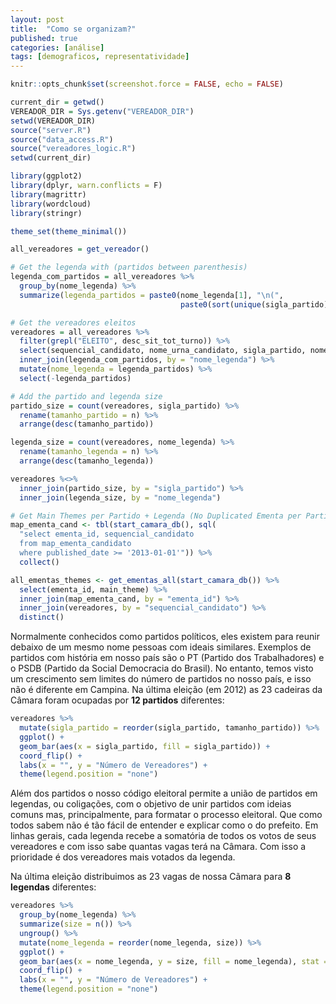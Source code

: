 ```yaml
---
layout: post
title:  "Como se organizam?"
published: true
categories: [análise]
tags: [demograficos, representatividade]
---
```


```r
knitr::opts_chunk$set(screenshot.force = FALSE, echo = FALSE)

current_dir = getwd()
VEREADOR_DIR = Sys.getenv("VEREADOR_DIR")
setwd(VEREADOR_DIR)
source("server.R")
source("data_access.R")
source("vereadores_logic.R")
setwd(current_dir) 

library(ggplot2)
library(dplyr, warn.conflicts = F)
library(magrittr)
library(wordcloud)
library(stringr)

theme_set(theme_minimal())

all_vereadores = get_vereador() 

# Get the legenda with (partidos between parenthesis)
legenda_com_partidos = all_vereadores %>% 
  group_by(nome_legenda) %>% 
  summarize(legenda_partidos = paste0(nome_legenda[1], "\n(", 
                                      paste0(sort(unique(sigla_partido)), collapse = ", "), ")"))

# Get the vereadores eleitos
vereadores = all_vereadores %>% 
  filter(grepl("ELEITO", desc_sit_tot_turno)) %>% 
  select(sequencial_candidato, nome_urna_candidato, sigla_partido, nome_legenda) %>% 
  inner_join(legenda_com_partidos, by = "nome_legenda") %>% 
  mutate(nome_legenda = legenda_partidos) %>% 
  select(-legenda_partidos)

# Add the partido and legenda size
partido_size = count(vereadores, sigla_partido) %>% 
  rename(tamanho_partido = n) %>% 
  arrange(desc(tamanho_partido))

legenda_size = count(vereadores, nome_legenda) %>% 
  rename(tamanho_legenda = n) %>% 
  arrange(desc(tamanho_legenda))

vereadores %<>%
  inner_join(partido_size, by = "sigla_partido") %>% 
  inner_join(legenda_size, by = "nome_legenda")

# Get Main Themes per Partido + Legenda (No Duplicated Ementa per Partido + Legenda)
map_ementa_cand <- tbl(start_camara_db(), sql(
  "select ementa_id, sequencial_candidato
  from map_ementa_candidato
  where published_date >= '2013-01-01'")) %>% 
  collect() 

all_ementas_themes <- get_ementas_all(start_camara_db()) %>% 
  select(ementa_id, main_theme) %>% 
  inner_join(map_ementa_cand, by = "ementa_id") %>% 
  inner_join(vereadores, by = "sequencial_candidato") %>% 
  distinct()

```

Normalmente conhecidos como partidos políticos, eles existem para reunir debaixo de um mesmo nome pessoas com ideais similares. Exemplos de partidos com história em nosso país são o PT (Partido dos Trabalhadores) e o PSDB (Partido da Social Democracia do Brasil). No entanto, temos visto um crescimento sem limites do número de partidos no nosso país, e isso não é diferente em Campina. Na última eleição (em 2012) as 23 cadeiras da Câmara foram ocupadas por **12 partidos** diferentes:

```r
vereadores %>% 
  mutate(sigla_partido = reorder(sigla_partido, tamanho_partido)) %>% 
  ggplot() +
  geom_bar(aes(x = sigla_partido, fill = sigla_partido)) + 
  coord_flip() +
  labs(x = "", y = "Número de Vereadores") +
  theme(legend.position = "none")
```

Além dos partidos o nosso código eleitoral permite a união de partidos em legendas, ou coligações, com o objetivo de unir partidos com ideias comuns mas, principalmente, para formatar o processo eleitoral. Que como todos sabem não é tão fácil de entender e explicar como o do prefeito. Em linhas gerais, cada legenda recebe a somatória de todos os votos de seus vereadores e com isso sabe quantas vagas terá na Câmara. Com isso a prioridade é dos vereadores mais votados da legenda.

Na última eleição distribuimos as 23 vagas de nossa Cãmara para **8 legendas** diferentes:

```r
vereadores %>% 
  group_by(nome_legenda) %>% 
  summarize(size = n()) %>% 
  ungroup() %>%
  mutate(nome_legenda = reorder(nome_legenda, size)) %>%
  ggplot() +
  geom_bar(aes(x = nome_legenda, y = size, fill = nome_legenda), stat = "identity") +
  coord_flip() +
  labs(x = "", y = "Número de Vereadores") +
  theme(legend.position = "none")
```

<!-- ## Qual a diferença entre as legendas? -->

<!-- Para compreender porque os partidos se unem (ou não) precisamos entender suas ideologias e projetos de governo. Utilizando os dados que temos podemos ter uma visão inicial[^footnote_dados_ideais] comparando as temáticas mais importantes para cada legenda. -->

<!-- [^footnote_dados_ideais]: Para entendermos de fato as semelhanças e divergências de opinião dos partidos e legendas, precisaríamos ter em mãos as *votações de cada vereador a favor ou contra as proposições* durante o mandato. No entanto, não encontramos essa informação no site da [Cãmara](https://www.campinagrande.pb.leg.br/), nem em outro repositório público. -->

<!-- ```{r, results = 'asis', fig.asp=.7, fig.width=5.5} -->
<!-- legenda_theme_count = all_ementas_themes %>%  -->
<!--   count(nome_legenda, main_theme) -->

<!-- for (legenda in legenda_size$nome_legenda) { -->
<!--   cat("\n###", str_replace(legenda, "\\n", "\n####"), "\n\n") -->
<!--   theme_count = legenda_theme_count %>% filter(nome_legenda == legenda) -->
<!--   wordcloud(words = theme_count$main_theme, freq = theme_count$n, -->
<!--             scale = c(2.5,0.5), random.order = FALSE,  -->
<!--             use.r.layout = F, colors = brewer.pal(8, "Dark2"),  -->
<!--             rot.per = 0, fixed.asp = F) -->
<!--   cat("\n") -->
<!-- } -->
<!-- ``` -->

